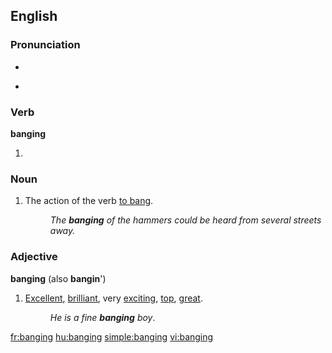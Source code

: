 ==English==

===Pronunciation===
* {{rfap}} <!-- especially for the adjective -->
* {{a|US|UK}} {{IPA|/'bæŋ.ɪŋ/}}
*: {{rhymes|æŋɪŋ}}

===Verb===
'''banging'''

# {{present participle of|bang}}

===Noun===
{{en-noun|-}}

# The action of the verb [[bang|to bang]].
#: ''The '''banging''' of the hammers could be heard from several streets away.''

===Adjective===
'''banging''' (also '''bangin'''')

# [[excellent|Excellent]], [[brilliant]], very [[exciting]], [[top]], [[great]].
#: ''He is a fine '''banging''' boy''.

[[fr:banging]]
[[hu:banging]]
[[simple:banging]]
[[vi:banging]]